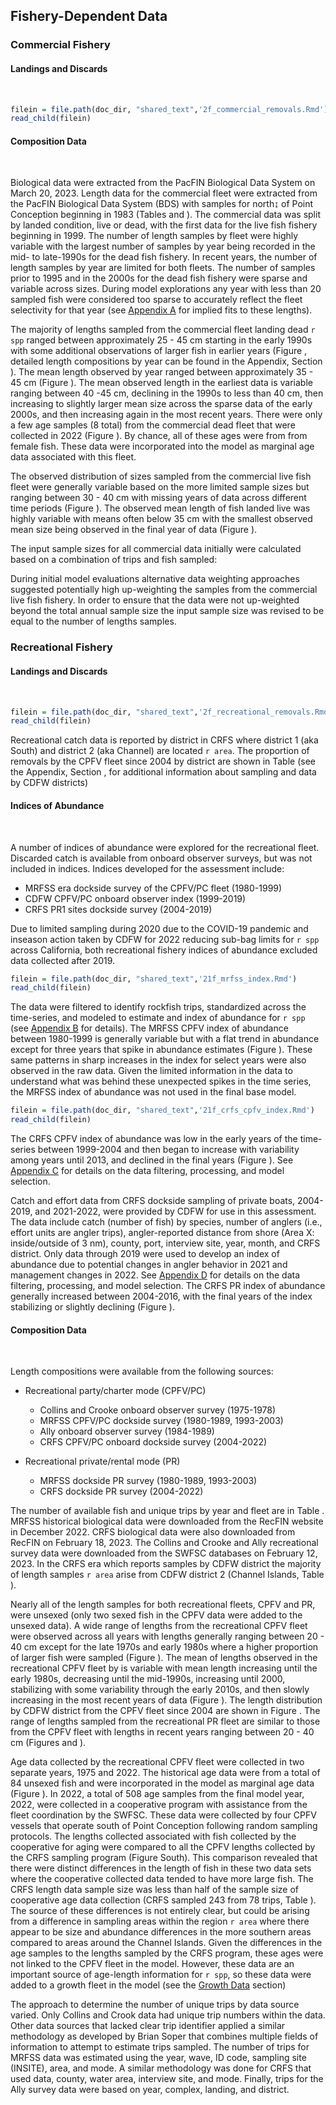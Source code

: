 
## Fishery-Dependent Data

### Commercial Fishery {#commercial-fishery}

#### Landings and Discards
\
```r

filein = file.path(doc_dir, "shared_text",'2f_commercial_removals.Rmd')
read_child(filein)
```


#### Composition Data
\

Biological data were extracted from the PacFIN Biological Data System on March 20, 2023. Length data for the commercial fleet were extracted from the PacFIN Biological Data System (BDS) with samples for north↨ of Point Conception beginning in 1983 (Tables \ref{tab:dead-com-len} and \ref{tab:live-com-len}). The commercial data was split by landed condition, live or dead, with the first data for the live fish fishery beginning in 1999. The number of length samples by fleet were highly variable with the largest number of samples by year being recorded in the mid- to late-1990s for the dead fish fishery. In recent years, the number of length samples by year are limited for both fleets. The number of samples prior to 1995 and in the 2000s for the dead fish fishery were sparse and variable across sizes. During model explorations any year with less than 20 sampled fish were considered too sparse to accurately reflect the fleet selectivity for that year (see [Appendix A](#excluded-data) for implied fits to these lengths). 

The majority of lengths sampled from the commercial fleet landing dead `r spp` ranged between approximately 25 - 45 cm starting in the early 1990s with some additional observations of larger fish in earlier years (Figure \ref{fig:com-dead-len-data}, detailed length compositions by year can be found in the Appendix, Section \ref{length-data}).  The mean length observed by year ranged between approximately 35 - 45 cm (Figure \ref{fig:mean-com-dead-len-data}). The mean observed length in the earliest data is variable ranging between 40 -45 cm, declining in the 1990s to less than 40 cm, then increasing to slightly larger mean size across the sparse data of the early 2000s, and then increasing again in the most recent years. There were only a few age samples (8 total) from the commercial dead fleet that were collected in 2022 (Figure \ref{fig:com-dead-age-data}). By chance, all of these ages were from from female fish. These data were incorporated into the model as marginal age data associated with this fleet. 

The observed distribution of sizes sampled from the commercial live fish fleet were generally variable based on the more limited sample sizes but ranging between 30 - 40 cm with missing years of data across different time periods (Figure \ref{fig:com-live-len-data}). The observed mean length of fish landed live was highly variable with means often below 35 cm with the smallest observed mean size being observed in the final year of data (Figure \ref{fig:mean-com-live-len-data}).  

The input sample sizes for all commercial data initially were calculated based on a combination of trips and fish sampled:

\begin{centering}

Input effN = $N_{\text{trips}} + 0.138 * N_{\text{fish}}$ if $N_{\text{fish}}/N_{\text{trips}}$ is $<$ 44

Input effN = $7.06 * N_{\text{trips}}$ if $N_{\text{fish}}/N_{\text{trips}}$ is $\geq$ 44

\end{centering}

During initial model evaluations alternative data weighting approaches suggested potentially high up-weighting the samples from the commercial live fish fishery. In order to ensure that the data were not up-weighted beyond the total annual sample size the input sample size was revised to be equal to the number of lengths samples.

### Recreational Fishery {#recreational-fishery}

#### Landings and Discards
\

```r

filein = file.path(doc_dir, "shared_text",'2f_recreational_removals.Rmd')
read_child(filein)
```

Recreational catch data is reported by district in CRFS where district 1 (aka South) and district 2 (aka Channel) are located `r area`. The proportion of removals by the CPFV fleet since 2004 by district are shown in Table \ref{tab:crfs-by-district} (see the Appendix, Section \ref{cpfv-samples}, for additional information about sampling and data by CDFW districts)

#### Indices of Abundance
\

A number of indices of abundance were explored for the recreational fleet. Discarded catch is available from onboard observer surveys, but was not included in indices. Indices developed for the assessment include:

* MRFSS era dockside survey of the CPFV/PC fleet (1980-1999)
* CDFW CPFV/PC onboard observer index (1999-2019)
* CRFS PR1 sites dockside survey (2004-2019)

Due to limited sampling during 2020 due to the COVID-19 pandemic and inseason action taken by CDFW for 2022 reducing sub-bag limits for `r spp` across California, both recreational fishery indices of abundance excluded data collected after 2019.

```r
filein = file.path(doc_dir, "shared_text",'21f_mrfss_index.Rmd')
read_child(filein)
```

The data were filtered to identify rockfish trips, standardized across the time-series, and modeled to estimate and index of abundance for `r spp` (see [Appendix B](#mrfss-cpfv-index) for details). The MRFSS CPFV index of abundance between 1980-1999 is generally variable but with a flat trend in abundance except for three years that spike in abundance estimates (Figure \ref{fig:mrfss-index-main}). These same patterns in sharp increases in the index for select years were also observed in the raw data. Given the limited information in the data to understand what was behind these unexpected spikes in the time series, the MRFSS index of abundance was not used in the final base model. 

```r
filein = file.path(doc_dir, "shared_text",'21f_crfs_cpfv_index.Rmd')
read_child(filein)
```

The CRFS CPFV index of abundance was low in the early years of the time-series between 1999-2004 and then began to increase with variability among years until 2013, and declined in the final years (Figure \ref{fig:crfs-index-main}). See [Appendix C](#onboard-cpfv-index) for details on the data filtering, processing, and model selection.

Catch and effort data from CRFS dockside sampling of private boats, 2004-2019, and 2021-2022, were provided by CDFW for use in this assessment. The data include catch (number of fish) by species, number of anglers (i.e., effort units are angler trips), angler-reported distance from shore (Area X: inside/outside of 3 nm), county, port, interview site, year, month, and CRFS district. Only data through 2019 were used to develop an index of abundance due to potential changes in angler behavior in 2021 and management changes in 2022. See [Appendix D](#crfs-pr-index) for details on the data filtering, processing, and model selection. The CRFS PR index of abundance generally increased between 2004-2016, with the final years of the index stabilizing or slightly declining (Figure \ref{fig:crfs-pr-index-main}).


#### Composition Data
\

Length compositions were available from the following sources: 

* Recreational party/charter mode (CPFV/PC)

  + Collins and Crooke onboard observer survey (1975-1978)
  + MRFSS CPFV/PC dockside survey (1980-1989, 1993-2003)
  + Ally onboard observer survey (1984-1989)
  + CRFS CPFV/PC onboard dockside survey (2004-2022)

* Recreational private/rental mode (PR)

  + MRFSS dockside PR survey (1980-1989, 1993-2003)
  + CRFS dockside PR survey (2004-2022)

  
The number of available fish and unique trips by year and fleet are in Table \ref{tab:rec-len-samps}.  MRFSS historical biological data were downloaded from the RecFIN website in December 2022. CRFS biological data were also downloaded from RecFIN on February 18, 2023. The Collins and Crooke and Ally recreational survey data were downloaded from the SWFSC databases on February 12, 2023. In the CRFS era which reports samples by CDFW district the majority of length samples `r area` arise from CDFW district 2 (Channel Islands, Table \ref{tab:rec-samps-by-district}).

Nearly all of the length samples for both recreational fleets, CPFV and PR, were unsexed (only two sexed fish in the CPFV data were added to the unsexed data). A wide range of lengths from the recreational CPFV fleet were observed across all years with lengths generally ranging between 20 - 40 cm except for the late 1970s and early 1980s where a higher proportion of larger fish were sampled (Figure \ref{fig:rec-cpfv-len-data}). The mean of lengths observed in the recreational CPFV fleet by is variable with mean length increasing until the early 1980s, decreasing until the mid-1990s, increasing until 2000, stabilizing with some variability through the early 2010s, and then slowly increasing in the most recent years of data (Figure \ref{fig:mean-rec-cpfv-len-data}). The length distribution by CDFW district from the CPFV fleet since 2004 are shown in Figure \ref{fig:rec-cpfv-dist}. The range of lengths sampled from the recreational PR fleet are similar to those from the CPFV fleet with lengths in recent years ranging between 20 - 40 cm (Figures \ref{fig:rec-pr-len-data} and \ref{fig:mean-rec-pr-len-data}). 

Age data collected by the recreational CPFV fleet were collected in two separate years, 1975 and 2022. The historical age data were from a total of 84 unsexed fish and were incorporated in the model as marginal age data (Figure \ref{fig:com-dead-age-data}). In 2022, a total of 508 age samples from the final model year, 2022, were collected in a cooperative program with assistance from the fleet coordination by the SWFSC. These data were collected by four CPFV vessels that operate south of Point Conception following random sampling protocols. The lengths collected associated with fish collected by the cooperative for aging were compared to all the CPFV lengths collected by the CRFS sampling program (Figure \ref{fig:coop-len-comparison} South). This comparison revealed that there were distinct differences in the length of fish in these two data sets where the cooperative collected data tended to have more large fish. The CRFS length data sample size was less than half of the sample size of cooperative age data collection (CRFS sampled 243 from 78 trips, Table  \ref{tab:rec-len-samps}). The source of these differences is not entirely clear, but could be arising from a difference in sampling areas within the region `r area` where there appear to be size and abundance differences in the more southern areas compared to areas around the Channel Islands. Given the differences in the age samples to the lengths sampled by the CRFS program, these ages were not linked to the CPFV fleet in the model.  However, these data are an important source of age-length information for `r spp`, so these data were added to a growth fleet in the model (see the [Growth Data](#growth-data) section)

The approach to determine the number of unique trips by data source varied. Only Collins and Crook data had unique trip numbers within the data. Other data sources that lacked clear trip identifier applied a similar methodology as developed by Brian Soper that combines multiple fields of information to attempt to estimate trips sampled. The number of trips for MRFSS data was estimated using the year, wave, ID code, sampling site (INSITE), area, and mode. A similar methodology was done for CRFS that used data, county, water area, interview site, and mode. Finally, trips for the Ally survey data were based on year, complex, landing, and district.
